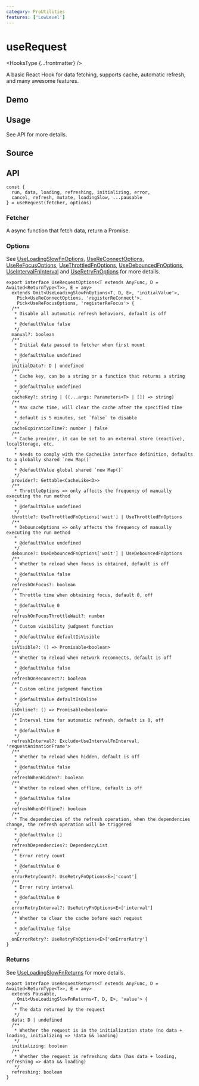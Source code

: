 ```yaml
---
category: ProUtilities
features: ['LowLevel']
---
```


# useRequest


<HooksType {...frontmatter} />

<Since version="v1.4.0" />

A basic React Hook for data fetching, supports cache, automatic refresh, and many awesome features.

## Demo


<App />

## Usage

See API for more details.

## Source


<Source />

## API

```tsx
const {
  run, data, loading, refreshing, initializing, error,
  cancel, refresh, mutate, loadingSlow, ...pausable
} = useRequest(fetcher, options)
```

### Fetcher

A async function that fetch data, return a Promise.

### Options

See [UseLoadingSlowFnOptions](/reference/use-loading-slow-fn#options), [UseReConnectOptions](/reference/use-re-connect#options), [UseReFocusOptions](/reference/use-re-focus#options), [UseThrottledFnOptions](/reference/use-throttled-fn#options), [UseDebouncedFnOptions](/reference/use-debounced-fn#options), [UseIntervalFnInterval](/reference/use-interval-fn#interval) and [UseRetryFnOptions](/reference/use-retry-fn#options) for more details.

```tsx
export interface UseRequestOptions<T extends AnyFunc, D = Awaited<ReturnType<T>>, E = any>
  extends Omit<UseLoadingSlowFnOptions<T, D, E>, 'initialValue'>,
    Pick<UseReConnectOptions, 'registerReConnect'>,
    Pick<UseReFocusOptions, 'registerReFocus'> {
  /**
   * Disable all automatic refresh behaviors, default is off
   *
   * @defaultValue false
   */
  manual?: boolean
  /**
   * Initial data passed to fetcher when first mount
   *
   * @defaultValue undefined
   */
  initialData?: D | undefined
  /**
   * Cache key, can be a string or a function that returns a string
   *
   * @defaultValue undefined
   */
  cacheKey?: string | ((...args: Parameters<T> | []) => string)
  /**
   * Max cache time, will clear the cache after the specified time
   *
   * default is 5 minutes, set `false` to disable
   */
  cacheExpirationTime?: number | false
  /**
   * Cache provider, it can be set to an external store (reactive), localStorage, etc.
   *
   * Needs to comply with the CacheLike interface definition, defaults to a globally shared `new Map()`
   *
   * @defaultValue global shared `new Map()`
   */
  provider?: Gettable<CacheLike<D>>
  /**
   * ThrottleOptions => only affects the frequency of manually executing the run method
   *
   * @defaultValue undefined
   */
  throttle?: UseThrottledFnOptions['wait'] | UseThrottledFnOptions
  /**
   * DebounceOptions => only affects the frequency of manually executing the run method
   *
   * @defaultValue undefined
   */
  debounce?: UseDebouncedFnOptions['wait'] | UseDebouncedFnOptions
  /**
   * Whether to reload when focus is obtained, default is off
   *
   * @defaultValue false
   */
  refreshOnFocus?: boolean
  /**
   * Throttle time when obtaining focus, default 0, off
   *
   * @defaultValue 0
   */
  refreshOnFocusThrottleWait?: number
  /**
   * Custom visibility judgment function
   *
   * @defaultValue defaultIsVisible
   */
  isVisible?: () => Promisable<boolean>
  /**
   * Whether to reload when network reconnects, default is off
   *
   * @defaultValue false
   */
  refreshOnReconnect?: boolean
  /**
   * Custom online judgment function
   *
   * @defaultValue defaultIsOnline
   */
  isOnline?: () => Promisable<boolean>
  /**
   * Interval time for automatic refresh, default is 0, off
   *
   * @defaultValue 0
   */
  refreshInterval?: Exclude<UseIntervalFnInterval, 'requestAnimationFrame'>
  /**
   * Whether to reload when hidden, default is off
   *
   * @defaultValue false
   */
  refreshWhenHidden?: boolean
  /**
   * Whether to reload when offline, default is off
   *
   * @defaultValue false
   */
  refreshWhenOffline?: boolean
  /**
   * The dependencies of the refresh operation, when the dependencies change, the refresh operation will be triggered
   *
   * @defaultValue []
   */
  refreshDependencies?: DependencyList
  /**
   * Error retry count
   *
   * @defaultValue 0
   */
  errorRetryCount?: UseRetryFnOptions<E>['count']
  /**
   * Error retry interval
   *
   * @defaultValue 0
   */
  errorRetryInterval?: UseRetryFnOptions<E>['interval']
  /**
   * Whether to clear the cache before each request
   *
   * @defaultValue false
   */
  onErrorRetry?: UseRetryFnOptions<E>['onErrorRetry']
}
```

### Returns


<Tip type="pausable" />

See [UseLoadingSlowFnReturns](/reference/use-loading-slow-fn#returns) for more details.

```tsx
export interface UseRequestReturns<T extends AnyFunc, D = Awaited<ReturnType<T>>, E = any>
  extends Pausable,
    Omit<UseLoadingSlowFnReturns<T, D, E>, 'value'> {
  /**
   * The data returned by the request
   */
  data: D | undefined
  /**
   * Whether the request is in the initialization state (no data + loading, initializing => !data && loading)
   */
  initializing: boolean
  /**
   * Whether the request is refreshing data (has data + loading, refreshing => data && loading)
   */
  refreshing: boolean
}
```
